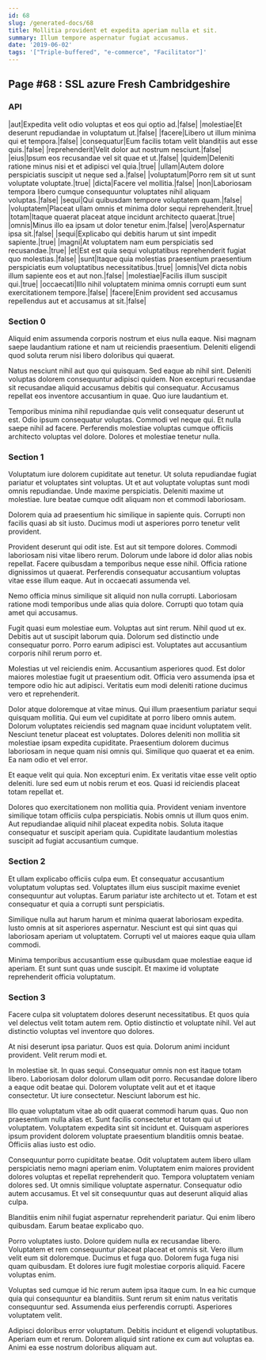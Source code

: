 ```yaml
---
id: 68
slug: /generated-docs/68
title: Mollitia provident et expedita aperiam nulla et sit.
summary: Illum tempore aspernatur fugiat accusamus.
date: '2019-06-02'
tags: '["Triple-buffered", "e-commerce", "Facilitator"]'
---
```

## Page #68 : SSL azure Fresh Cambridgeshire

### API

|aut|Expedita velit odio voluptas et eos qui optio ad.|false|
|molestiae|Et deserunt repudiandae in voluptatum ut.|false|
|facere|Libero ut illum minima qui et tempora.|false|
|consequatur|Eum facilis totam velit blanditiis aut esse quis.|false|
|reprehenderit|Velit dolor aut nostrum nesciunt.|false|
|eius|Ipsum eos recusandae vel sit quae et ut.|false|
|quidem|Deleniti ratione minus nisi et et adipisci vel quia.|true|
|ullam|Autem dolore perspiciatis suscipit ut neque sed a.|false|
|voluptatum|Porro rem sit ut sunt voluptate voluptate.|true|
|dicta|Facere vel mollitia.|false|
|non|Laboriosam tempora libero cumque consequuntur voluptates nihil aliquam voluptas.|false|
|sequi|Qui quibusdam tempore voluptatem quam.|false|
|voluptatem|Placeat ullam omnis et minima dolor sequi reprehenderit.|true|
|totam|Itaque quaerat placeat atque incidunt architecto quaerat.|true|
|omnis|Minus illo ea ipsam ut dolor tenetur enim.|false|
|vero|Aspernatur ipsa sit.|false|
|sequi|Explicabo qui debitis harum ut sint impedit sapiente.|true|
|magni|At voluptatem nam eum perspiciatis sed recusandae.|true|
|et|Est est quia sequi voluptatibus reprehenderit fugiat quo molestias.|false|
|sunt|Itaque quia molestias praesentium praesentium perspiciatis eum voluptatibus necessitatibus.|true|
|omnis|Vel dicta nobis illum sapiente eos et aut non.|false|
|molestiae|Facilis illum suscipit qui.|true|
|occaecati|Illo nihil voluptatem minima omnis corrupti eum sunt exercitationem tempore.|false|
|facere|Enim provident sed accusamus repellendus aut et accusamus at sit.|false|




### Section 0
Aliquid enim assumenda corporis nostrum et eius nulla eaque. Nisi magnam saepe laudantium ratione et nam ut reiciendis praesentium. Deleniti eligendi quod soluta rerum nisi libero doloribus qui quaerat.
 Natus nesciunt nihil aut quo qui quisquam. Sed eaque ab nihil sint. Deleniti voluptas dolorem consequuntur adipisci quidem. Non excepturi recusandae sit recusandae aliquid accusamus debitis qui consequatur. Accusamus repellat eos inventore accusantium in quae. Quo iure laudantium et.
 Temporibus minima nihil repudiandae quis velit consequatur deserunt ut est. Odio ipsum consequatur voluptas. Commodi vel neque qui. Et nulla saepe nihil ad facere. Perferendis molestiae voluptas cumque officiis architecto voluptas vel dolore. Dolores et molestiae tenetur nulla.
### Section 1
Voluptatum iure dolorem cupiditate aut tenetur. Ut soluta repudiandae fugiat pariatur et voluptates sint voluptas. Ut et aut voluptate voluptas sunt modi omnis repudiandae. Unde maxime perspiciatis. Deleniti maxime ut molestiae. Iure beatae cumque odit aliquam non et commodi laboriosam.
 Dolorem quia ad praesentium hic similique in sapiente quis. Corrupti non facilis quasi ab sit iusto. Ducimus modi ut asperiores porro tenetur velit provident.
 Provident deserunt qui odit iste. Est aut sit tempore dolores. Commodi laboriosam nisi vitae libero rerum. Dolorum unde labore id dolor alias nobis repellat.
Facere quibusdam a temporibus neque esse nihil. Officia ratione dignissimos ut quaerat. Perferendis consequatur accusantium voluptas vitae esse illum eaque. Aut in occaecati assumenda vel.
 Nemo officia minus similique sit aliquid non nulla corrupti. Laboriosam ratione modi temporibus unde alias quia dolore. Corrupti quo totam quia amet qui accusamus.
 Fugit quasi eum molestiae eum. Voluptas aut sint rerum. Nihil quod ut ex. Debitis aut ut suscipit laborum quia.
Dolorum sed distinctio unde consequatur porro. Porro earum adipisci est. Voluptates aut accusantium corporis nihil rerum porro et.
 Molestias ut vel reiciendis enim. Accusantium asperiores quod. Est dolor maiores molestiae fugit ut praesentium odit. Officia vero assumenda ipsa et tempore odio hic aut adipisci. Veritatis eum modi deleniti ratione ducimus vero et reprehenderit.
 Dolor atque doloremque at vitae minus. Qui illum praesentium pariatur sequi quisquam mollitia. Qui eum vel cupiditate at porro libero omnis autem. Dolorum voluptates reiciendis sed magnam quae incidunt voluptatem velit. Nesciunt tenetur placeat est voluptates.
Dolores deleniti non mollitia sit molestiae ipsam expedita cupiditate. Praesentium dolorem ducimus laboriosam in neque quam nisi omnis qui. Similique quo quaerat et ea enim. Ea nam odio et vel error.
 Et eaque velit qui quia. Non excepturi enim. Ex veritatis vitae esse velit optio deleniti. Iure sed eum ut nobis rerum et eos. Quasi id reiciendis placeat totam repellat et.
 Dolores quo exercitationem non mollitia quia. Provident veniam inventore similique totam officiis culpa perspiciatis. Nobis omnis ut illum quos enim. Aut repudiandae aliquid nihil placeat expedita nobis. Soluta itaque consequatur et suscipit aperiam quia. Cupiditate laudantium molestias suscipit ad fugiat accusantium cumque.
### Section 2
Et ullam explicabo officiis culpa eum. Et consequatur accusantium voluptatum voluptas sed. Voluptates illum eius suscipit maxime eveniet consequuntur aut voluptas. Earum pariatur iste architecto ut et. Totam et est consequatur et quia a corrupti sunt perspiciatis.
 Similique nulla aut harum harum et minima quaerat laboriosam expedita. Iusto omnis at sit asperiores aspernatur. Nesciunt est qui sint quas qui laboriosam aperiam ut voluptatem. Corrupti vel ut maiores eaque quia ullam commodi.
 Minima temporibus accusantium esse quibusdam quae molestiae eaque id aperiam. Et sunt sunt quas unde suscipit. Et maxime id voluptate reprehenderit officia voluptatum.
### Section 3
Facere culpa sit voluptatem dolores deserunt necessitatibus. Et quos quia vel delectus velit totam autem rem. Optio distinctio et voluptate nihil. Vel aut distinctio voluptas vel inventore quo dolores.
 At nisi deserunt ipsa pariatur. Quos est quia. Dolorum animi incidunt provident. Velit rerum modi et.
 In molestiae sit. In quas sequi. Consequatur omnis non est itaque totam libero. Laboriosam dolor dolorum ullam odit porro.
Recusandae dolore libero a eaque odit beatae qui. Dolorem voluptate velit aut et et itaque consectetur. Ut iure consectetur. Nesciunt laborum est hic.
 Illo quae voluptatum vitae ab odit quaerat commodi harum quas. Quo non praesentium nulla alias et. Sunt facilis consectetur et totam qui ut voluptatem. Voluptatem expedita sint sit incidunt et. Quisquam asperiores ipsum provident dolorem voluptate praesentium blanditiis omnis beatae. Officiis alias iusto est odio.
 Consequuntur porro cupiditate beatae. Odit voluptatem autem libero ullam perspiciatis nemo magni aperiam enim. Voluptatem enim maiores provident dolores voluptas et repellat reprehenderit quo.
Tempora voluptatem veniam dolores sed. Ut omnis similique voluptate aspernatur. Consequatur odio autem accusamus. Et vel sit consequuntur quas aut deserunt aliquid alias culpa.
 Blanditiis enim nihil fugiat aspernatur reprehenderit pariatur. Qui enim libero quibusdam. Earum beatae explicabo quo.
 Porro voluptates iusto. Dolore quidem nulla ex recusandae libero. Voluptatem et rem consequuntur placeat placeat et omnis sit.
Vero illum velit eum sit doloremque. Ducimus et fuga quo. Dolorem fuga fuga nisi quam quibusdam. Et dolores iure fugit molestiae corporis aliquid. Facere voluptas enim.
 Voluptas sed cumque id hic rerum autem ipsa itaque cum. In ea hic cumque quia qui consequuntur ea blanditiis. Sunt rerum sit enim natus veritatis consequuntur sed. Assumenda eius perferendis corrupti. Asperiores voluptatem velit.
 Adipisci doloribus error voluptatum. Debitis incidunt et eligendi voluptatibus. Aperiam eum et rerum. Dolorem aliquid sint ratione ex cum aut voluptas ea. Animi ea esse nostrum doloribus aliquam aut.
